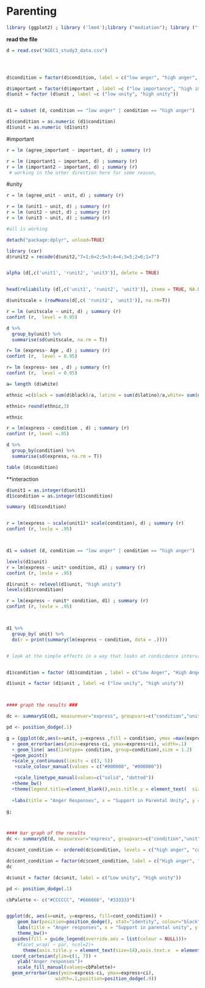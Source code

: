 Parenting
========================================================


```r
library (ggplot2) ; library ('lme4');library ("mediation"); library ("foreign") ; library ('lmerTest');  library ('plyr');library(dplyr); library (tidyr); library ('car'); library ('Rmisc')
```


**read the file **
```r


d = read.csv("AGEC1_study3_data.csv")




d$condition = factor(d$condition, label = c("low anger", "high anger", "control"))

d$important = factor(d$important , label =c ("low importance", "high importance"))
d$unit = factor (d$unit , label =c ("low unity", "high unity"))


d1 = subset (d, condition == "low anger" | condition == "high anger")

d1$condition = as.numeric (d1$condition)
d1$unit = as.numeric (d1$unit)

```


#important

```r

r = lm (agree_important ~ important, d) ; summary (r)

r = lm (important1 ~ important, d) ; summary (r)
r = lm (important2 ~ important, d) ; summary (r)
 # working in the other direction here for some reason, 


```


#unity

```r

r = lm (agree_unit ~ unit, d) ; summary (r)

r = lm (unit1 ~ unit, d) ; summary (r)
r = lm (unit2 ~ unit, d) ; summary (r)
r = lm (unit3 ~ unit, d) ; summary (r)

#all is working 

detach("package:dplyr", unload=TRUE)

library (car)
d$runit2 = recode(d$unit2,"7=1;6=2;5=3;4=4;3=5;2=6;1=7")   


alpha (d[,c('unit1', 'runit2', 'unit3')], delete = TRUE)


head(reliability (d[,c('unit1', 'runit2', 'unit3')], itema = TRUE, NA.Delete = TRUE))

d$unitscale = (rowMeans(d[,c( 'runit2', 'unit3')], na.rm=T))

r = lm (unitscale ~ unit, d) ; summary (r)
confint (r,  level = 0.95)

d %>%
  group_by(unit) %>%
  summarise(sd(unitscale, na.rm = T))

```


```r

r= lm (express~ Age , d) ; summary (r)
confint (r,  level = 0.95)

r= lm (express~ sex , d) ; summary (r)
confint (r,  level = 0.95)

a= length (d$white)

ethnic =c(black = sum(d$black)/a, latino = sum(d$latino)/a,white= sum(d$white)/a,asian = sum(d$asian)/a, other= sum(d$other_ethnic)/a)

ethnic= round(ethnic,3)

ethnic
```


```r

r = lm(express ~ condition , d) ; summary (r)
confint (r, level =.95)

d %>%
  group_by(condition) %>%
  summarise(sd(express, na.rm = T))

table (d$condition)


```




**interaction 
```r
d$unit1 = as.integer(d$unit1)
d1$condition = as.integer(d1$condition)

summary (d1$condition)


r = lm(express ~ scale(unit1)* scale(condition), d) ; summary (r)
confint (r, levle = .95)



d1 = subset (d, condition == "low anger" | condition == "high anger")

levels(d1$unit)
r = lm(express ~ unit* condition, d1) ; summary (r)
confint (r, levle = .95)

d1$runit <- relevel(d1$unit, "high unity")
levels(d1$rcondition)

r = lm(express ~ runit* condition, d1) ; summary (r)
confint (r, levle = .95)



d1 %>%
  group_by( unit) %>% 
  do(r = print(summary(lm(express ~ condition, data = .))))


# look at the simple effects in a way that looks at condicdence intervals. 


d1$condition = factor (d1$condition , label = c("Low Anger", "High Anger"))

d1$unit = factor (d1$unit , label =c ("low unity", "high unity"))



#### graph the results ### 

dc <- summarySE(d1, measurevar="express", groupvars=c("condition","unit"))

pd <- position_dodge(.1)

g = (ggplot(dc,aes(x=unit, y=express ,fill = condition, ymax =max(express)))
  + geom_errorbar(aes(ymin=express-ci, ymax=express+ci), width=.1) 
  + geom_line( aes(linetype= condition, group=condition),size = 1.2) 
  +geom_point() 
  +scale_y_continuous(limits = c(3, 5))
   +scale_colour_manual(values = c("#000000", "#000000")) 

   +scale_linetype_manual(values=c("solid", "dotted")) 
  +theme_bw()
  +theme(legend.title=element_blank(),axis.title.y = element_text(  size=14),axis.text.x  = element_text( vjust=0.5, size=14),axis.text.y  = element_text( vjust=0.5, size=12),axis.title.x = element_text(vjust=0.5, size=14)) 
  
  +labs(title = "Anger Responses", x = "Support in Parental Unity", y = ""))

g;



#### bar graph of the results
dc <- summarySE(d, measurevar="express", groupvars=c("condition","unit"))

dc$cont_condition <- ordered(dc$condition, levels = c("high anger", "control", "low anger"))

dc$cont_condition = factor(dc$cont_condition, label = c("High anger", "Control", "Low anger"))
dc

dc$unit = factor (dc$unit, label = c("Low unity", "High unity"))

pd <- position_dodge(.1)

cbPalette <- c("#CCCCCC", "#666666", "#333333")


ggplot(dc, aes(x=unit, y=express, fill=cont_condition)) + 
    geom_bar(position=position_dodge(), stat="identity", colour="black" ) +
    labs(title = "Anger responses", x = "Support in parental unity", y = "")+
    theme_bw()+
  guides(fill = guide_legend(override.aes = list(colour = NULL)))+
    #facet_wrap( ~ par, ncol=2)+
      theme(axis.title.y = element_text(size=14),axis.text.x  = element_text( vjust=0.5, size=14),axis.text.y=element_text( vjust=0.5, size=14),axis.title.x = element_blank(), legend.title = element_blank()) + 
  coord_cartesian(ylim=c(1, 7)) +
    ylab("Anger responses")+
    scale_fill_manual(values=cbPalette)+
  geom_errorbar(aes(ymin=express-ci, ymax=express+ci),
                  width=.1,position=position_dodge(.9))




```
